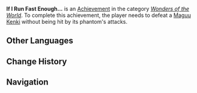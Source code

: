 {{Achievement Infobox
|title        = 
|id           = 82099
|order id     = 2100
|category     = Wonders of the World
|description  = Defeat a [[Maguu Kenki]] without being hit by its phantom's attacks.
|requirements = 
|primogems    = 10
|tracking     = 
|hidden       = 1
|topic        = Maguu Kenki
|type         = Boss
}}
'''If I Run Fast Enough...''' is an [[Achievement]] in the category ''[[Wonders of the World]]''. To complete this achievement, the player needs to defeat a [[Maguu Kenki]] without being hit by its phantom's attacks.
<!--
==Trivia==

==Video Guides==
{{EVT
|video1   = 
|caption1 = 
}}
-->
==Other Languages==
{{Other Languages
|en      = If I Run Fast Enough...
|zhs     = 只要我跑的够快
|zhs_rm  = Zhǐyào Wǒ Pǎo de Gòu Kuài
|zht     = 只要我跑得夠快
|zht_rm  = Zhǐyào Wǒ Pǎo de Gòu Kuài
|zh_tl   = As Long As I Run Fast Enough...
|ja      = 速く走れば
|ja_rm   = Hayaku Hashireba
|ja_tl   = If I Run Fast
|ko      = 빨리 달리기만 하면
|ko_rm   = 
|ko_tl   = 
|es      = ¡No me alcanzas!
|es_tl   = 
|fr      = Si je cours assez vite...
|fr_tl   = If I Run Fast Enough...
|ru      = Если бежать быстрее...
|ru_tl   = 
|th      = ขอแค่วิ่งให้เร็วพอ
|th_rm   = 
|th_tl   = 
|vi      = Chỉ Cần Ta Chạy Đủ Nhanh
|vi_tl   = 
|de      = Schnell wie Wind
|de_tl   = Fast As The Wind
|id      = Selama Aku Berlari Cepat...
|id_tl   = As Long As I Run Quickly...
|pt      = Se Eu Correr Bem Rápido...
|pt_tl   = 
}}

==Change History==
{{Change History|2.0}}
<!--
==References==
{{Reflist}}
-->
==Navigation==
{{Achievement Navbox|Wonders of the World|Boss}}